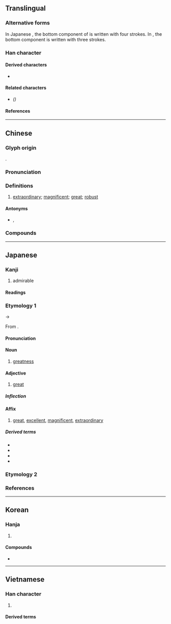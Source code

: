 {{also|伟}}
{{character info}}
==Translingual==
{{ja-forms|偉|[[伟]]|偉}}

===Alternative forms===
In Japanese {{w|kanji}}, the bottom component of {{l|mul|韋}} is written <span style="font-size:large;">{{l|ja|ヰ}}</span> with four strokes. In {{w|Traditional Chinese}}, the bottom component is written {{l|mul|㐄}} with three strokes.

===Han character===
{{Han char|rn=9|rad=人|as=09|asj=10|sn=11|snj=12|four=24256|canj=ODMQ|ids=⿰亻韋}}

====Derived characters====
* {{l|mul|[[𬎉]], [[𬿭]], [[𫉔]]}}

====Related characters====
* {{l|mul|[[伟]]}} ''({{w|Simplified Chinese}})''

====References====
{{Han ref|kx=0110.050|dkj=00837|dj=0234.020|hdz=10198.040|uh=5049}}

----

==Chinese==
{{zh-forms|s=伟}}

===Glyph origin===
{{Han etym}}
{{Han compound|人|alt1=亻|韋|ls=psc|c1=s|c2=p}}.

===Pronunciation===
{{zh-pron
|m=wěi
|m-s=
|c=wai5
|c-t=vei2
|g=
|h=pfs=vî;gd=vi3
|j=
|mb=ṳ̌
|md=ūi
|mn=úi
|mn-t=ui2
|w=
|x=
|mc=y
|oc=y
|cat=a
}}

===Definitions===
{{zh-hanzi}}

# [[extraordinary]]; [[magnificent]]; [[great]]; [[robust]]

====Antonyms====
* {{zh-l|庸}}, {{zh-l|凡}}

===Compounds===
{{zh-der|偉大|宏偉|雄偉|偉服|偉麗|偉懋|厥功甚偉|恢偉|俊偉|宏偉壯觀|厥功至偉|偉岸|傀偉|奇偉|偉晶岩|偉業|偉器|壯偉|偉績|偉人|偉丈夫|氣勢雄偉|衣冠甚偉|英才俊偉|雄材偉略|豐偉|魁梧奇偉|魁偉|豐功偉業|鉅卿偉公|雄偉壯麗|英風偉烈|豐功偉績}}

----

==Japanese==
{{ja-kanji forms-IVS
|vs1=03
|col-vs1=hdmj
|pic-shin=U5049-j.svg
|pic-vs1=U5049-kyu2.svg
|ref={{R:Kanjipedia|0000157800}}
}}

===Kanji===
{{ja-kanji|grade=c|rs=人09}}

# admirable

====Readings====
{{ja-readings
|goon=い<ゐ
|kanon=い<ゐ
|kun=えら-い, ひいでる, すぐ-れる
}}

===Etymology 1===
{{ja-kanjitab|い|yomi=on}}
{{IPAchar|/wi/}} → {{IPAchar|/i/}}

From {{der|ja|ltc|sort=|-}} {{ltc-l|偉}}.

====Pronunciation====
{{ja-pron|い|acc=1|acc_ref=DJR|y=on}}

====Noun====
{{ja-noun|い|hhira=ゐ}}

# {{lb|ja|literary}} [[greatness]]

====Adjective====
{{ja-adj|い|hhira=ゐ|infl=na}}

# {{lb|ja|literary}} [[great]]

=====Inflection=====
{{ja-na|い}}

====Affix====
{{ja-pos|affix|い|hhira=ゐ}}

# [[great]], [[excellent]], [[magnificent]], [[extraordinary]]

=====Derived terms=====
{{der-top}}
* {{ja-r|偉%業|い%ぎょう}}
* {{ja-r|偉%才|い%さい}}
* {{ja-r|偉%人|い%じん}}
* {{ja-r|偉%大|い%だい}}
{{der-bottom}}

===Etymology 2===
{{ja-kanjitab|えら|yomi=k}}
{{ja-see|えらい}}

===References===
<references/>

----

==Korean==

===Hanja===
{{ko-hanja|훌륭하다|훌륭할|위}}

# {{hanja form of|위|to be [[extraordinary]]}}

====Compounds====
* {{ko-l|위대|[[greatness]]|偉大}}

----

==Vietnamese==

===Han character===
{{vi-readings|reading=[[vĩ]], [[vỉ]]|rs=人09}}

# {{rfdef|vi|sort=人09}}

====Derived terms====
{{der3|vi
|{{vi-l|雄偉|hùng vĩ|}}
|{{vi-l|奇偉|kì vĩ|}}
|{{vi-l|偉大|vĩ đại|}}
|{{vi-l|偉氣|vĩ khí|}}
|{{vi-l|偉模|vĩ mô|}}
|{{vi-l|偉業|vĩ nghiệp|}}
|{{vi-l|偉人|vĩ nhân|}}
|{{vi-l|偉觀|vĩ quan|}}
|{{vi-l|偉才|vĩ tài|}}
}}